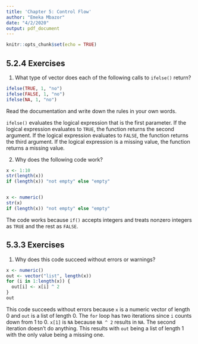 ```yaml
---
title: 'Chapter 5: Control Flow'
author: "Emeka Mbazor"
date: "4/2/2020"
output: pdf_document
---
```


```r
knitr::opts_chunk$set(echo = TRUE)
```

## 5.2.4 Exercises

1. What type of vector does each of the following calls to `ifelse()` return?

```r
ifelse(TRUE, 1, "no")
ifelse(FALSE, 1, "no")
ifelse(NA, 1, "no")
```

Read the documentation and write down the rules in your own words.

`ifelse()` evaluates the logical expression that is the first parameter. If the logical expression evaluates to `TRUE`, the function returns the second argument. If the logical expression evaluates to `FALSE`, the function returns the third argument. If the logical expression is a missing value, the function returns a missing value. 

2. Why does the following code work?

```r
x <- 1:10
str(length(x))
if (length(x)) "not empty" else "empty"


x <- numeric()
str(x)
if (length(x)) "not empty" else "empty"
```

The code works because `if()` accepts integers and treats nonzero integers as `TRUE` and the rest as `FALSE`.

## 5.3.3 Exercises

1. Why does this code succeed without errors or warnings?

```r
x <- numeric()
out <- vector("list", length(x))
for (i in 1:length(x)) {
  out[i] <- x[i] ^ 2
}
out
```

This code succeeds without errors because `x` is a numeric vector of length 0 and `out` is a list of length 0. The `for` loop has two iterations since `i` counts down from 1 to 0. `x[1]` is `NA` because `NA ^ 2` results in `NA`. The second iteration doesn't do anything. This results with `out` being a list of length 1 with the only value being a missing one.
